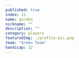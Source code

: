 ```yaml
---
published: true
index: 11
name: gordon
nickname: ""
description: ""
category: players
featuredImg: ./profile-pic.png
team: "Green Team"
handicap: 12
---
```



<!-- const { nodes } = allMdx() -->
<!-- <MDXRenderer>{props.pageContext.frontmatter.blog}</MDXRenderer> -->


